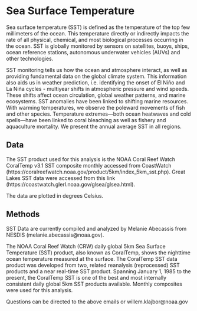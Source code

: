# Sea Surface Temperature

Sea surface temperature (SST) is defined as the temperature of the top few millimeters of the ocean. This temperature directly or indirectly  impacts the rate of all physical, chemical, and most biological processes occurring in the ocean. SST is globally monitored by sensors on satellites, buoys, ships, ocean reference stations, autonomous underwater vehicles (AUVs) and other technologies. 

SST monitoring tells us how the ocean and atmosphere interact, as well as providing fundamental data on the global climate system. This information also aids us in weather prediction, i.e. identifying the onset of El Niño and La Niña cycles - multiyear shifts in atmospheric pressure and wind speeds. These shifts affect ocean circulation, global weather patterns, and marine ecosystems. SST anomalies have been linked to shifting marine resources. With warming temperatures, we observe the poleward movements of fish and other species. Temperature extremes—both ocean heatwaves and cold spells—have been linked to coral bleaching as well as fishery and aquaculture mortality. We present the annual average SST in all regions.
 
## Data
The SST product used for this analysis is the NOAA Coral Reef Watch CoralTemp v3.1 SST composite monthly accessed from CoastWatch (https://coralreefwatch.noaa.gov/product/5km/index_5km_sst.php). Great Lakes SST data were accessed from this link (https://coastwatch.glerl.noaa.gov/glsea/glsea.html).

The data are plotted in degrees Celsius.

## Methods
SST Data are currently compiled and analyzed by Melanie Abecassis from NESDIS (melanie.abecassis@noaa.gov).

The NOAA Coral Reef Watch (CRW) daily global 5km Sea Surface Temperature (SST) product, also known as CoralTemp, shows the nighttime ocean temperature measured at the surface. The CoralTemp SST data product was developed from two, related reanalysis (reprocessed) SST products and a near real-time SST product. Spanning January 1, 1985 to the present, the CoralTemp SST is one of the best and most internally consistent daily global 5km SST products available. Monthly composites were used for this analysis.

Questions can be directed to the above emails or willem.klajbor@noaa.gov

